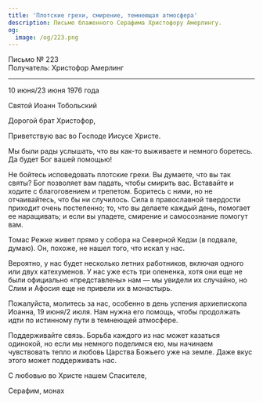 ```yaml
---
title: 'Плотские грехи, смирение, темнеющая атмосфера'
description: Письмо блаженного Серафима Христофору Амерлингу.
og:
  image: /og/223.png
---
```


<div style={{textAlign:'right', fontFamily:'monospace'}}>Письмо № 223</div>
<div style={{textAlign:'left', fontFamily:'monospace'}}>Получатель: Христофор Амерлинг</div>

---

10 июня/23 июня 1976 года

Святой Иоанн Тобольский

Дорогой брат Христофор,

Приветствую вас во Господе Иисусе Христе.

Мы были рады услышать, что вы как-то выживаете и немного боретесь. Да будет Бог вашей помощью!

Не бойтесь исповедовать плотские грехи. Вы думаете, что вы так святы? Бог позволяет вам падать, чтобы смирить вас. Вставайте и ходите с благоговением и трепетом. Боритесь с ними, но не отчаивайтесь, что бы ни случилось. Сила в православной твердости приходит очень постепенно; то, что вы делаете каждый день, помогает ее наращивать; и если вы упадете, смирение и самосознание помогут вам.

Томас Режке живет прямо у собора на Северной Кедзи (в подвале, думаю). Он, похоже, не нашел того, что искал у нас.

Вероятно, у нас будет несколько летних работников, включая одного или двух катехуменов. У нас уже есть три олененка, хотя они еще не были официально «представлены» нам — мы увидели их случайно, но Слим и Афосия еще не привели их в монастырь.

Пожалуйста, молитесь за нас, особенно в день успения архиепископа Иоанна, 19 июня/2 июля. Нам нужна его помощь, чтобы продолжать идти по истинному пути в темнеющей атмосфере.

Поддерживайте связь. Борьба каждого из нас может казаться одинокой, но если мы немного поделимся ею, мы начинаем чувствовать тепло и любовь Царства Божьего уже на земле. Даже вкус этого может поддерживать нас.

С любовью во Христе нашем Спасителе,

Серафим, монах